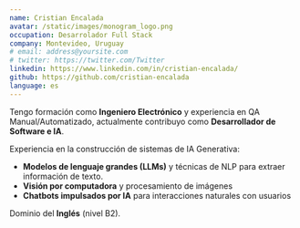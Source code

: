 ```yaml
---
name: Cristian Encalada
avatar: /static/images/monogram_logo.png
occupation: Desarrolador Full Stack
company: Montevideo, Uruguay
# email: address@yoursite.com
# twitter: https://twitter.com/Twitter
linkedin: https://www.linkedin.com/in/cristian-encalada/
github: https://github.com/cristian-encalada
language: es
---
```


Tengo formación como **Ingeniero Electrónico** y experiencia en QA Manual/Automatizado, actualmente contribuyo como **Desarrollador de Software e IA**.

Experiencia en la construcción de sistemas de IA Generativa:
- **Modelos de lenguaje grandes (LLMs)** y técnicas de NLP para extraer información de texto.
- **Visión por computadora** y procesamiento de imágenes
- **Chatbots impulsados por IA** para interacciones naturales con usuarios

Dominio del **Inglés** (nivel B2).


